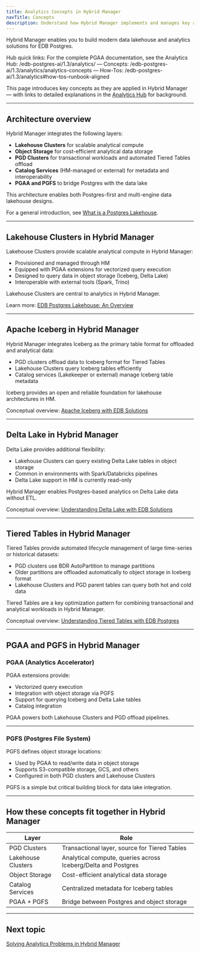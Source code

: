 ```yaml
---
title: Analytics Concepts in Hybrid Manager
navTitle: Concepts
description: Understand how Hybrid Manager implements and manages key analytics capabilities, and how core data lakehouse concepts apply within Hybrid Manager.
---
```



Hybrid Manager enables you to build modern data lakehouse and analytics solutions for EDB Postgres.

Hub quick links: For the complete PGAA documentation, see the Analytics Hub: /edb-postgres-ai/1.3/analytics/ — Concepts: /edb-postgres-ai/1.3/analytics/analytics-concepts — How-Tos: /edb-postgres-ai/1.3/analytics#how-tos-runbook-aligned

This page introduces key concepts as they are applied in Hybrid Manager — with links to detailed explanations in the [Analytics Hub](/edb-postgres-ai/1.3/analytics) for background.

---

## Architecture overview

Hybrid Manager integrates the following layers:

- **Lakehouse Clusters** for scalable analytical compute
- **Object Storage** for cost-efficient analytical data storage
- **PGD Clusters** for transactional workloads and automated Tiered Tables offload
- **Catalog Services** (HM-managed or external) for metadata and interoperability
- **PGAA and PGFS** to bridge Postgres with the data lake

This architecture enables both Postgres-first and multi-engine data lakehouse designs.

For a general introduction, see [What is a Postgres Lakehouse](/edb-postgres-ai/1.3/analytics/lakehouse).

---

## Lakehouse Clusters in Hybrid Manager

Lakehouse Clusters provide scalable analytical compute in Hybrid Manager:

- Provisioned and managed through HM
- Equipped with PGAA extensions for vectorized query execution
- Designed to query data in object storage (Iceberg, Delta Lake)
- Interoperable with external tools (Spark, Trino)

Lakehouse Clusters are central to analytics in Hybrid Manager.

Learn more: [EDB Postgres Lakehouse: An Overview](/edb-postgres-ai/1.3/analytics/lakehouse)

---

## Apache Iceberg in Hybrid Manager

Hybrid Manager integrates Iceberg as the primary table format for offloaded and analytical data:

- PGD clusters offload data to Iceberg format for Tiered Tables
- Lakehouse Clusters query Iceberg tables efficiently
- Catalog services (Lakekeeper or external) manage Iceberg table metadata

Iceberg provides an open and reliable foundation for lakehouse architectures in HM.

Conceptual overview: [Apache Iceberg with EDB Solutions](/edb-postgres-ai/1.3/analytics/iceberg)

---

## Delta Lake in Hybrid Manager

Delta Lake provides additional flexibility:

- Lakehouse Clusters can query existing Delta Lake tables in object storage
- Common in environments with Spark/Databricks pipelines
- Delta Lake support in HM is currently read-only

Hybrid Manager enables Postgres-based analytics on Delta Lake data without ETL.

Conceptual overview: [Understanding Delta Lake with EDB Solutions](/edb-postgres-ai/1.3/analytics/delta_lake)

---

## Tiered Tables in Hybrid Manager

Tiered Tables provide automated lifecycle management of large time-series or historical datasets:

- PGD clusters use BDR AutoPartition to manage partitions
- Older partitions are offloaded automatically to object storage in Iceberg format
- Lakehouse Clusters and PGD parent tables can query both hot and cold data

Tiered Tables are a key optimization pattern for combining transactional and analytical workloads in Hybrid Manager.

Conceptual overview: [Understanding Tiered Tables with EDB Postgres](/edb-postgres-ai/1.3/analytics/tiered_tables)

---

## PGAA and PGFS in Hybrid Manager

### PGAA (Analytics Accelerator)

PGAA extensions provide:

- Vectorized query execution
- Integration with object storage via PGFS
- Support for querying Iceberg and Delta Lake tables
- Catalog integration

PGAA powers both Lakehouse Clusters and PGD offload pipelines.

---

### PGFS (Postgres File System)

PGFS defines object storage locations:

- Used by PGAA to read/write data in object storage
- Supports S3-compatible storage, GCS, and others
- Configured in both PGD clusters and Lakehouse Clusters

PGFS is a simple but critical building block for data lake integration.

---

## How these concepts fit together in Hybrid Manager

| Layer              | Role |
|--------------------|------|
| PGD Clusters       | Transactional layer, source for Tiered Tables |
| Lakehouse Clusters | Analytical compute, queries across Iceberg/Delta and Postgres |
| Object Storage     | Cost-efficient analytical data storage |
| Catalog Services   | Centralized metadata for Iceberg tables |
| PGAA + PGFS        | Bridge between Postgres and object storage |

---

## Next topic

[Solving Analytics Problems in Hybrid Manager](./use-cases)
